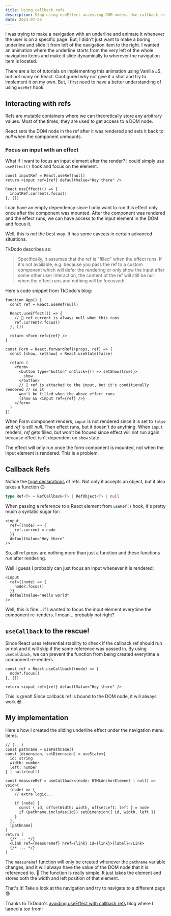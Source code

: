 ```yaml
---
title: Using callback refs
description: Stop using useEffect accessing DOM nodes. Use callback refs!
date: 2023-07-25
---
```


I was trying to make a navigation with an underline and animate it whenever the user is on a specific page. But, I didn't just want to make a boring underline and slide it from left of the navigation item to the right.
I wanted an animation where the underline starts from the very left of the whole navigation items and make it slide dynamically to wherever the navigation item is located.

There are a lot of tutorials on implementing this animation using Vanilla JS, but not many on React. Configured why not give it a shot and try to implement it on my own. But, I first need to have a better understanding of using `useRef` hook.

## Interacting with refs

Refs are mutable containers where we can theoretically store any arbitrary values. Most of the times, they are used to get access to a DOM node.

React sets the DOM node in the ref after it was rendered and sets it back to _null_ when the component unmounts.

### Focus an input with an effect

What if I want to focus an input element after the render? I could simply use `useEffect()` hook and focus on the element.

```tsx title="React"
const inputRef = React.useRef(null)
return <input ref={ref} defaultValue="Hey there" />

React.useEffect(() => {
  inputRef.current?.focus()
}, [])
```

I can have an empty dependency since I only want to run this effect only once after the component was mounted.
After the component was rendered and the effect runs, we can have access to the input element in the DOM and focus it.

Well, this is _not_ the best way. It has some caveats in certain advanced situations.

TkDodo describes as:

> Specifically, it assumes that the ref is "filled" when the effect runs. If it's not available, e.g. because you pass the ref to a custom component which will defer the rendering or only show the input after some other user interaction, the content of the ref will still be null when the effect runs and nothing will be focussed:

Here's code snippet from TkDodo's blog:

```tsx title="React"
function App() {
  const ref = React.useRef(null)

  React.useEffect(() => {
    // 🚨 ref.current is always null when this runs
    ref.current?.focus()
  }, [])

  return <Form ref={ref} />
}

const Form = React.forwardRef((props, ref) => {
  const [show, setShow] = React.useState(false)

  return (
    <form>
      <button type="button" onClick={() => setShow(true)}>
        show
      </button>
      // 🧐 ref is attached to the input, but it's conditionally rendered // so it
      won't be filled when the above effect runs
      {show && <input ref={ref} />}
    </form>
  )
})
```

When Form component renders, `input` is not rendered since it is set to `false` and _ref_ is still _null_.
Then effect runs, but it doesn't do anything. When `input` renders, _ref_ gets filled, but won't be focued since effect will not run again because effect isn't dependent on `show` state.

The effect will only run once the form component is mounted, not when the input element is rendered.
This is a problem.

## Callback Refs

Notice the [type declarations](https://github.com/DefinitelyTyped/DefinitelyTyped/blob/fc9b16957473f81a1d708e6948b8d61e292aeb58/types/react/v17/index.d.ts#L85) of refs. Not only it accepts an object, but it also takes a function 🙃

```typescript
type Ref<T> = RefCallback<T> | RefObject<T> | null
```

When passing a reference to a React element from `useRef()` hook, it's pretty much a syntatic sugar for:

```tsx {3} title="React"
<input
  ref={(node) => {
    ref.current = node
  }}
  defaultValue="Hey there"
/>
```

So, all ref props are nothing more than just a function and these functions run after rendering.

Well I guess I probably can just focus an input whenever it is rendered:

```tsx title="React"
<input
  ref={(node) => {
    node?.focus()
  }}
  defaultValue="Hello world"
/>
```

Well, this is fine... if I wanted to focus the input element everytime the component re-renders. I mean... probably not right?

## `useCallback` to the rescue!

Since React uses referential stability to check if the callback ref should run or not and it will skip if the same reference was passed in.
By using `useCallback`, we can prevent the function from being created everytime a component re-renders.

```tsx title="React"
const ref = React.useCallback((node) => {
  node?.focus()
}, [])

return <input ref={ref} defaultValue="Hey there" />
```

This is great! Since callback ref is bound to the DOM node, it will always work 😎

## My implementation

Here's how I created the sliding underline effect under the navigation menu items.

```tsx title="desktop-nav-item.tsx"
// (...)
const pathname = usePathname()
const [dimension, setDimension] = useState<{
  id: string
  width: number
  left: number
} | null>(null)

const measureRef = useCallback<(node: HTMLAnchorElement | null) => void>(
  (node) => {
    // extra logic...

    if (node) {
      const { id, offsetWidth: width, offsetLeft: left } = node
      if (pathname.includes(id)) setDimension({ id, width, left })
    }
  },
  [pathname]
)
return (
  {/* ... */}
  <Link ref={measureRef} href={link} id={link}>{label}</Link>
  {/* ... */}
)
```

The `measureRef` function will only be created whenever the `pathname` variable changes, and it will always have the value of the DOM node that it is referenced to. 🤗
The function is really simple. It just takes the element and stores both the width and left position of that element.

That's it! Take a look at the navigation and try to navigate to a different page 😎

Thanks to TkDodo's [avoiding useEffect with callback refs](https://tkdodo.eu/blog/avoiding-use-effect-with-callback-refs) blog where I larned a ton from!
